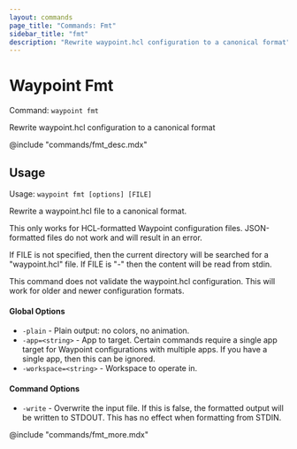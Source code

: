 ```yaml
---
layout: commands
page_title: "Commands: Fmt"
sidebar_title: "fmt"
description: "Rewrite waypoint.hcl configuration to a canonical format"
---
```


# Waypoint Fmt

Command: `waypoint fmt`

Rewrite waypoint.hcl configuration to a canonical format

@include "commands/fmt_desc.mdx"

## Usage

Usage: `waypoint fmt [options] [FILE]`


  Rewrite a waypoint.hcl file to a canonical format.

  This only works for HCL-formatted Waypoint configuration files. JSON-formatted
  files do not work and will result in an error.

  If FILE is not specified, then the current directory will be searched
  for a "waypoint.hcl" file. If FILE is "-" then the content will be read
  from stdin.

  This command does not validate the waypoint.hcl configuration. This will
  work for older and newer configuration formats.

#### Global Options

- `-plain` - Plain output: no colors, no animation.
- `-app=<string>` - App to target. Certain commands require a single app target for Waypoint configurations with multiple apps. If you have a single app, then this can be ignored.
- `-workspace=<string>` - Workspace to operate in.

#### Command Options

- `-write` - Overwrite the input file. If this is false, the formatted output will be written to STDOUT. This has no effect when formatting from STDIN.

@include "commands/fmt_more.mdx"
